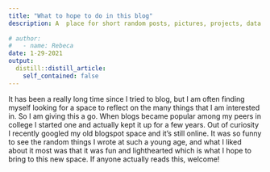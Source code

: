 ```yaml
---
title: "What to hope to do in this blog"
description: A  place for short random posts, pictures, projects, data explorations, commentary on what I am reading and thinking about.
  
# author:
#   - name: Rebeca
date: 1-29-2021
output:
  distill::distill_article:
    self_contained: false
---
```


It has been a really long time since I tried to blog, but I am often finding myself looking for a space to reflect on the many things that I am interested in. So I am giving this a go.  When blogs became popular among my peers in college I started one and actually kept it up for a few years. Out of curiosity I recently googled my old blogspot space and it's still online. It was so funny to see the random things I wrote at such a young age, and what I liked about it most was that it was fun and lighthearted which is what I hope to bring to this new space. If anyone actually reads this, welcome!



